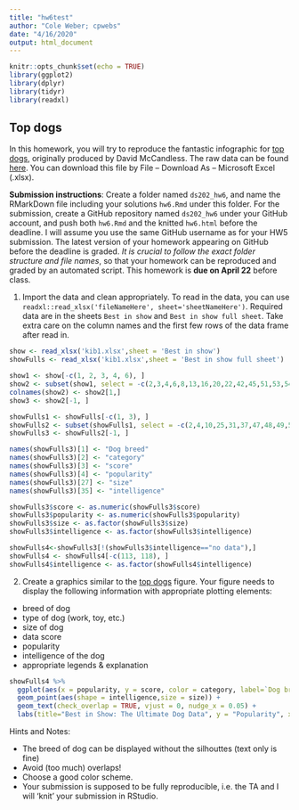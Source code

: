 ```yaml
---
title: "hw6test"
author: "Cole Weber; cpwebs"
date: "4/16/2020"
output: html_document
---
```

```r
knitr::opts_chunk$set(echo = TRUE)
library(ggplot2)
library(dplyr)
library(tidyr)
library(readxl)
```

## Top dogs

In this homework, you will try to reproduce the fantastic infographic for [top dogs](https://informationisbeautiful.net/visualizations/best-in-show-whats-the-top-data-dog/), originally produced by David McCandless. The raw data can be found [here](https://docs.google.com/spreadsheets/d/1l_HfF5EaN-QgnLc2UYdCc7L2CVrk0p3VdGB1godOyhk/edit#gid=10). You can download this file by File -- Download As -- Microsoft Excel (.xlsx).

**Submission instructions**: Create a folder named `ds202_hw6`, and name the RMarkDown file including your solutions `hw6.Rmd` under this folder. For the submission, create a GitHub repository named `ds202_hw6` under your GitHub account, and push both `hw6.Rmd` and the knitted `hw6.html` before the deadline. I will assume you use the same GitHub username as for your HW5 submission. The latest version of your homework appearing on GitHub before the deadline is graded. *It is crucial to follow the exact folder structure and file names*, so that your homework can be reproduced and graded by an automated script. This homework is **due on April 22** before class.

1. Import the data and clean appropriately. To read in the data, you can use `readxl::read_xlsx('fileNameHere', sheet='sheetNameHere')`. Required data are in the sheets `Best in show` and `Best in show full sheet`. Take extra care on the column names and the first few rows of the data frame after read in.

```r
show <- read_xlsx('kib1.xlsx',sheet = 'Best in show')
showFulls <- read_xlsx('kib1.xlsx',sheet = 'Best in show full sheet')

show1 <- show[-c(1, 2, 3, 4, 6), ]
show2 <- subset(show1, select = -c(2,3,4,6,8,13,16,20,22,42,45,51,53,54,55))
colnames(show2) <- show2[1,]
show3 <- show2[-1, ] 

showFulls1 <- showFulls[-c(1, 3), ]
showFulls2 <- subset(showFulls1, select = -c(2,4,10,25,31,37,47,48,49,51))
showFulls3 <- showFulls2[-1, ] 

names(showFulls3)[1] <- "Dog breed"
names(showFulls3)[2] <- "category"
names(showFulls3)[3] <- "score"
names(showFulls3)[4] <- "popularity"
names(showFulls3)[27] <- "size"
names(showFulls3)[35] <- "intelligence"

showFulls3$score <- as.numeric(showFulls3$score)
showFulls3$popularity <- as.numeric(showFulls3$popularity)
showFulls3$size <- as.factor(showFulls3$size)
showFulls3$intelligence <- as.factor(showFulls3$intelligence)

showFulls4<-showFulls3[!(showFulls3$intelligence=="no data"),]
showFulls4 <- showFulls4[-c(113, 118), ]
showFulls4$intelligence <- as.factor(showFulls4$intelligence)
```

2. Create a graphics similar to the  [top dogs](https://informationisbeautiful.net/visualizations/best-in-show-whats-the-top-data-dog/) figure. Your figure needs to display the following information with appropriate plotting elements:

- breed of dog
- type of dog (work, toy, etc.)
- size of dog
- data score 
- popularity
- intelligence of the dog
- appropriate legends & explanation


```r
showFulls4 %>%
  ggplot(aes(x = popularity, y = score, color = category, label=`Dog breed`)) +
  geom_point(aes(shape = intelligence,size = size)) +
  geom_text(check_overlap = TRUE, vjust = 0, nudge_x = 0.05) +
  labs(title="Best in Show: The Ultimate Dog Data", y = "Popularity", x = "Dog Score", color = "Category", label="Breed", shape = "Intelligence", size = "Size")
```

Hints and Notes:

- The breed of dog can be displayed without the silhouttes (text only is fine)
- Avoid (too much) overlaps!
- Choose a good color scheme.
- Your submission is supposed to be fully reproducible, i.e. the TA and I will 'knit' your submission in RStudio. 